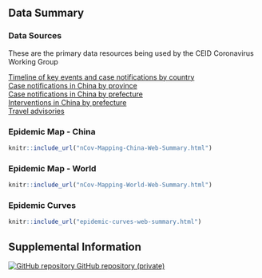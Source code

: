 
## Data Summary {.tabset .tabset-fade}

### Data Sources 

These are the primary data resources being used by the CEID Coronavirus Working Group

[Timeline of key events and case notifications by country](https://docs.google.com/spreadsheets/d/1SC28cM52m6s1gTJutpvFxadT9GGu-li90tsqkGuaM48/edit#gid=0)  
[Case notifications in China by province](https://docs.google.com/spreadsheets/d/1gTj4zFMfXRk92CCQAOwa04ZBhqJ4oSmQFm_nb8-YXbw/edit)  
[Case notifications in China by prefecture](https://docs.google.com/spreadsheets/d/1LrPK0My-RTPS1t11pptHcv4x_UBFZczrVRCJFz5Ezgc/edit#gid=0)  
[Interventions in China by prefecture](https://docs.google.com/spreadsheets/d/1aK9Es7x6KReabBRkWiBbiSGsxSC37kPKD-qiPcD50hg/edit#gid=0)  
[Travel advisories](https://docs.google.com/spreadsheets/d/1cYqkGOy4ZjHSIeRqyfyi7UvYnG6-UlBAJWD8GMFZA7I/edit#gid=1525027375)

### Epidemic Map - China

<div class="china-epidemic-map">
```r
knitr::include_url("nCov-Mapping-China-Web-Summary.html")
```
</div>
### Epidemic Map - World
<div class="world-epidemic-map">
```r
knitr::include_url("nCov-Mapping-World-Web-Summary.html")
```
</div>
### Epidemic Curves
<div class="epidemic-curves">
```r
knitr::include_url("epidemic-curves-web-summary.html")
```
</div>

## Supplemental Information

<!-- Supplemental information: [html]() -->

<!-- Preprint: [download]() -->

<p>
  <a href="https://github.com/CEIDatUGA/ncov-data-summary">
    <img src="images/GitHub-Mark-32px.png" alt="GitHub repository"/>
    GitHub repository (private)
  </a>
</p>
